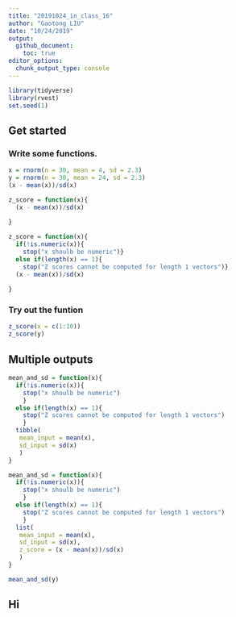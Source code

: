 ```yaml
---
title: "20191024_in_class_16"
author: "Gaotong LIU"
date: "10/24/2019"
output: 
  github_document:
    toc: true
editor_options: 
  chunk_output_type: console
---
```


```r
library(tidyverse)
library(rvest)
set.seed(1)
```

## Get started 
### Write some functions.
```r
x = rnorm(n = 30, mean = 4, sd = 2.3)
y = rnorm(n = 30, mean = 24, sd = 2.3)
(x - mean(x))/sd(x)
```

```r
z_score = function(x){
  (x - mean(x))/sd(x)
  
}

z_score = function(x){
  if(!is.numeric(x)){
    stop("x shoulb be numeric")}
  else if(length(x) == 1){
    stop("Z scores cannot be computed for length 1 vectors")}
  (x - mean(x))/sd(x)
  
}
```

### Try out the funtion

```r
z_score(x = c(1:10))
z_score(y)


```

## Multiple outputs
```r
mean_and_sd = function(x){
  if(!is.numeric(x)){
    stop("x shoulb be numeric")
    }
  else if(length(x) == 1){
    stop("Z scores cannot be computed for length 1 vectors")
    }
  tibble(
   mean_input = mean(x),
   sd_input = sd(x)
   )
}

mean_and_sd = function(x){
  if(!is.numeric(x)){
    stop("x shoulb be numeric")
    }
  else if(length(x) == 1){
    stop("Z scores cannot be computed for length 1 vectors")
    }
  list(
   mean_input = mean(x),
   sd_input = sd(x),
   z_score = (x - mean(x))/sd(x)
   )
}

mean_and_sd(y)
```

## Hi
